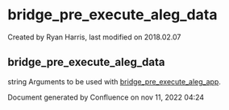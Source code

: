 
# bridge_pre_execute_aleg_data 

 Created by  Ryan Harris, last modified on 2018.02.07

## bridge_pre_execute_aleg_data

string Arguments to be used with [bridge\_pre\_execute\_aleg\_app](../FreeSWITCH-Explained/Dialplan/Variables-Master-List_16352570.mdx#bridge_pre_execute_aleg_app).

Document generated by Confluence on nov 11, 2022 04:24
